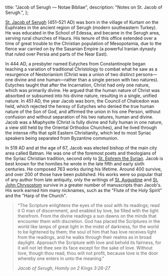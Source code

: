   title: "Jacob of Serugh — Notae Bibliae",
  description: "Notes on St. Jacob of Serugh.",
};

<Initial text="Jacob of Serugh"/>

[St. Jacob of Serugh](/glossary/names#jacob) (451–521 AD) was born in the village of Kurtam on the Euphrates in the ancient region of Serugh (modern southeastern Turkey). He was educated in the School of Edessa, and became <Definition lang="greek" anchor="khorepiskopos" text="chorepiscopus" /> in the Serugh area, serving rural churches of Haura. His tenure of this office extended over a time of great trouble to the Christian population of Mesopotamia, due to the fierce war carried on by the Sasanian Empire (a powerful Iranian dynasty that ruled over Persia and parts of the Near East).

In 444 AD, a presbyter named Eutyches from Constantinople began teaching a variation of traditional Christology to combat what he saw as a resurgence of Nestorianism (Christ was a union of two distinct persons—one divine and one human—rather than a single person with two natures). Eutyches taught that after the Incarnation, Christ had only one nature, which was primarily divine. He argued that the human nature of Christ was absorbed or subsumed into his divine nature, resulting in a single, unified nature. In 451 AD, the year Jacob was born, the Council of Chalcedon was held, which rejected the heresy of Eutyches who denied the true human nature of the Son of God, and affirmed the union in his one Person, without confusion and without separation of his two natures, human and divine. Jacob was a Miaphysite (Christ is fully divine and fully human in one nature, a view still held by the Oriental Orthodox Churches), and he lived through the intense rifts that split Eastern Christianity, which led to most Syriac speakers being separated from Byzantine communion.

In 519 AD and at the age of 67, Jacob was elected bishop of the main city area called Batnan. He was one of the foremost poets and theologians of the Syriac Christian tradition, second only to [St. Ephrem the Syrian](/people/saints/syriac-fathers/ephrem-the-syrian). Jacob is best known for the homilies he wrote in the late fifth and early sixth centuries. He composed 763 works during his lifetime. Around 400 survive, and over 200 of those have been published. His works were so popular that of any author from late antiquity, only the writings of [St. Augustine](/people/saints/latin-fathers/augustine-of-hippo) and [St. John Chrysostom](/people/saints/greek-fathers/john-chrysostom) survive in a greater number of manuscripts than Jacob's. His work earned him many nicknames, such as the "Flute of the Holy Spirit" and the "Harp of the Church".

> "The Scripture enlightens the eyes of the soul with its readings; read it O man of discernment, and enabled by love, be filled with the light therefrom. From the divine readings a sun dawns on the minds that encounter them with discretion. God has placed the Scriptures in the world like lamps of great light in the midst of darkness, for the world to be lightened by them; the soul of him that has love receives light from the readings, and he walks through their realms as in broad daylight. Approach the Scripture with love and behold its fairness, for it will not let thee see its face except for the sake of love. Without love, though thou read, thou wilt not profit, because love is the door whereby one enters in unto the meaning."
>
> <cite>Jacob of Serugh, *Homily on 2 Kings 3:26-27*</cite>
